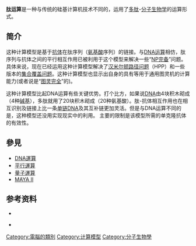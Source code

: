 {{expert|time=2014-06-16}}
'''肽运算'''是一种与传统的硅基计算机技术不同的，运用了[[多肽|多肽]]-[[分子生物学|分子生物学]]的运算形式。

==简介==
这种计算模型是基于[[抗体|抗体]]在肽序列（[[氨基酸|氨基酸]]序列）的链接。与[[DNA运算|DNA运算]]相仿，肽序列与抗体之间的平行相互作用已被利用于这个模型来解决一些“[[NP完备|NP完备]]”问题。具体来说，现在已经运用这种计算模型解决了[[汉米尔顿路径问题|汉米尔顿路径问题]]（HPP）和一些版本的[[集合覆盖问题|集合覆盖问题]]。这种计算模型也显示出自身的具有等用于通用图灵机的计算能力(或者说是“[[图灵完全|图灵完全]]”的)。

这种计算模型比起DNA运算有些关键优势。打个比方，如果说[[DNA|DNA]]由4块积木砌成（4种[[碱基|碱基]]），多肽就用了20块积木砌成（20种氨基酸）。肽-抗体相互作用也在相互识别及链接上比一条[[单链DNA|单链DNA]]及其互补链更加灵活。但是与DNA运算不同的是，这种模型还没用实现现实中的利用。 主要的限制是该模型所需的单克隆抗体的有效性。

== 參見 ==
*[[DNA運算|DNA運算]]
*[[平行運算|平行運算]]
*[[量子運算|量子運算]]
*[[MAYA_II|MAYA II]]

== 参考资料 ==
*{{cite journal
 |  author = M. Sakthi Balan, Kamala Krithivasan, Y. Sivasubramanyam
 |    year = 2001
 |   title = Peptide Computing - Universality and Complexity
 | journal = Lecture Notes in Computer Science
 |  volume = 2340
 |   issue = 
 |   pages = 290–299
 |     url = http://www.csd.uwo.ca/~sakthi/hpp_revised.ps
 }} 

*{{cite journal
 |  author = Hubert Hug and Rainer Schuler
 |    year = 2001
 |   title = Strategies for the development of a peptide computer
 | journal = Bioinformatics
 |  volume = 17
 |   issue = 4
 |   pages = 364–368
 |     url = http://bioinformatics.oxfordjournals.org/cgi/reprint/17/4/364
 |   doi = 10.1093/bioinformatics/17.4.364
 }}

[[Category:電腦的類別|Category:電腦的類別]]
[[Category:计算模型|Category:计算模型]]
[[Category:分子生物學|Category:分子生物學]]